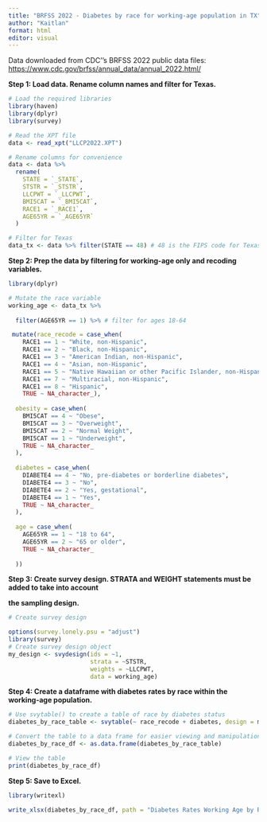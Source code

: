 ---
title: "BRFSS 2022 - Diabetes by race for working-age population in TX"
author: "Kaitlan"
format: html
editor: visual
---

Data downloaded from CDC''s BRFSS 2022 public data files: <https://www.cdc.gov/brfss/annual_data/annual_2022.html/>

**Step 1: Load data. Rename column names and filter for Texas.**

```{r}
# Load the required libraries
library(haven)
library(dplyr)
library(survey)

# Read the XPT file
data <- read_xpt("LLCP2022.XPT")

# Rename columns for convenience
data <- data %>%
  rename(
    STATE = `_STATE`,
    STSTR = `_STSTR`,
    LLCPWT = `_LLCPWT`,
    BMI5CAT = `_BMI5CAT`,
    RACE1 = `_RACE1`,
    AGE65YR = `_AGE65YR`
  )

# Filter for Texas
data_tx <- data %>% filter(STATE == 48) # 48 is the FIPS code for Texas
```

**Step 2: Prep the data by filtering for working-age only and recoding variables.**

```{r}

library(dplyr)

# Mutate the race variable
working_age <- data_tx %>%
  
  filter(AGE65YR == 1) %>% # filter for ages 18-64

 mutate(race_recode = case_when(
    RACE1 == 1 ~ "White, non-Hispanic",
    RACE1 == 2 ~ "Black, non-Hispanic",
    RACE1 == 3 ~ "American Indian, non-Hispanic",
    RACE1 == 4 ~ "Asian, non-Hispanic",
    RACE1 == 5 ~ "Native Hawaiian or other Pacific Islander, non-Hispanic",
    RACE1 == 7 ~ "Multiracial, non-Hispanic",
    RACE1 == 8 ~ "Hispanic",
    TRUE ~ NA_character_),
    
  obesity = case_when(
    BMI5CAT == 4 ~ "Obese",
    BMI5CAT == 3 ~ "Overweight",
    BMI5CAT == 2 ~ "Normal Weight",
    BMI5CAT == 1 ~ "Underweight",
    TRUE ~ NA_character_
  ),
  
  diabetes = case_when(
    DIABETE4 == 4 ~ "No, pre-diabetes or borderline diabetes",
    DIABETE4 == 3 ~ "No",
    DIABETE4 == 2 ~ "Yes, gestational",
    DIABETE4 == 1 ~ "Yes",
    TRUE ~ NA_character_
  ),
  
  age = case_when(
    AGE65YR == 1 ~ "18 to 64",
    AGE65YR == 2 ~ "65 or older",
    TRUE ~ NA_character_
  
  ))


```

**Step 3: Create survey design. STRATA and WEIGHT statements must be added to take into account**

**the sampling design.**

```{r}
# Create survey design

options(survey.lonely.psu = "adjust")
library(survey)
# Create survey design object
my_design <- svydesign(ids = ~1,
                       strata = ~STSTR,
                       weights = ~LLCPWT,
                       data = working_age)
```

**Step 4: Create a dataframe with diabetes rates by race within the working-age population.**

```{r}

# Use svytable() to create a table of race by diabetes status
diabetes_by_race_table <- svytable(~ race_recode + diabetes, design = my_design)

# Convert the table to a data frame for easier viewing and manipulation, if desired
diabetes_by_race_df <- as.data.frame(diabetes_by_race_table)

# View the table
print(diabetes_by_race_df)


```

**Step 5: Save to Excel.**

```{r}

library(writexl)

write_xlsx(diabetes_by_race_df, path = "Diabetes Rates Working Age by Race 2022.xlsx")

```
